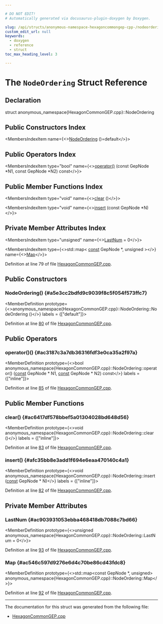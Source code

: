 ```yaml
---

# DO NOT EDIT!
# Automatically generated via docusaurus-plugin-doxygen by Doxygen.

slug: /api/structs/anonymous-namespace-hexagoncommongep-cpp-/nodeordering
custom_edit_url: null
keywords:
  - doxygen
  - reference
  - struct
toc_max_heading_level: 3

---
```





# The `NodeOrdering` Struct Reference

<DoxygenPage pluginConfig={pluginConfig}>



## Declaration

<CodeBlock>struct anonymous_namespace{HexagonCommonGEP.cpp}::NodeOrdering</CodeBlock>

## Public Constructors Index

<MembersIndex>

<MembersIndexItem
  name={<><a href="#a5e3cc2bdfd9c9039f8c5f054f573ffc7">NodeOrdering</a> ()=default</>}>
</MembersIndexItem>

</MembersIndex>

## Public Operators Index

<MembersIndex>

<MembersIndexItem
  type="bool"
  name={<><a href="#ac3187c3a7db36316fdf3e0ca35a2f97a">operator()</a> (const GepNode &#42;N1, const GepNode &#42;N2) const</>}>
</MembersIndexItem>

</MembersIndex>

## Public Member Functions Index

<MembersIndex>

<MembersIndexItem
  type="void"
  name={<><a href="#ac6417df578bbef5a01304028bd648d56">clear</a> ()</>}>
</MembersIndexItem>

<MembersIndexItem
  type="void"
  name={<><a href="#afc35bb8e3add1f694e6eaa470140c4a1">insert</a> (const GepNode &#42;N)</>}>
</MembersIndexItem>

</MembersIndex>

## Private Member Attributes Index

<MembersIndex>

<MembersIndexItem
  type="unsigned"
  name={<><a href="#ac903931053ebba468418db7088c7bd66">LastNum</a> = 0</>}>
</MembersIndexItem>

<MembersIndexItem
  type={<>std::map&lt; <a href="/docs/api/files/lib/lib/target/lib/target/aarch64/aarch64promoteconstant-cpp/#a90f8350fecae261c25be85d38b451bff">const</a> GepNode &#42;, unsigned &gt;</>}
  name={<><a href="#ac546c597d9276e6d4c70be86cd43fdc8">Map</a></>}>
</MembersIndexItem>

</MembersIndex>


Definition at line 79 of file <a href="/docs/api/files/lib/lib/target/lib/target/hexagon/hexagoncommongep-cpp">HexagonCommonGEP.cpp</a>.

<SectionDefinition>

## Public Constructors

### NodeOrdering() {#a5e3cc2bdfd9c9039f8c5f054f573ffc7}

<MemberDefinition
  prototype={<>anonymous&#95;namespace&#123;HexagonCommonGEP.cpp&#125;::NodeOrdering::NodeOrdering ()</>}
  labels = {["default"]}>

Definition at line <a href="/docs/api/files/lib/lib/target/lib/target/hexagon/hexagoncommongep-cpp/#l00080">80</a> of file <a href="/docs/api/files/lib/lib/target/lib/target/hexagon/hexagoncommongep-cpp">HexagonCommonGEP.cpp</a>.
</MemberDefinition>

</SectionDefinition>

<SectionDefinition>

## Public Operators

### operator()() {#ac3187c3a7db36316fdf3e0ca35a2f97a}

<MemberDefinition
  prototype={<>bool anonymous&#95;namespace&#123;HexagonCommonGEP.cpp&#125;::NodeOrdering::operator() (<a href="/docs/api/files/lib/lib/target/lib/target/aarch64/aarch64promoteconstant-cpp/#a90f8350fecae261c25be85d38b451bff">const</a> GepNode &#42; N1, <a href="/docs/api/files/lib/lib/target/lib/target/aarch64/aarch64promoteconstant-cpp/#a90f8350fecae261c25be85d38b451bff">const</a> GepNode &#42; N2) const</>}
  labels = {["inline"]}>

Definition at line <a href="/docs/api/files/lib/lib/target/lib/target/hexagon/hexagoncommongep-cpp/#l00085">85</a> of file <a href="/docs/api/files/lib/lib/target/lib/target/hexagon/hexagoncommongep-cpp">HexagonCommonGEP.cpp</a>.
</MemberDefinition>

</SectionDefinition>

<SectionDefinition>

## Public Member Functions

### clear() {#ac6417df578bbef5a01304028bd648d56}

<MemberDefinition
  prototype={<>void anonymous&#95;namespace&#123;HexagonCommonGEP.cpp&#125;::NodeOrdering::clear ()</>}
  labels = {["inline"]}>

Definition at line <a href="/docs/api/files/lib/lib/target/lib/target/hexagon/hexagoncommongep-cpp/#l00083">83</a> of file <a href="/docs/api/files/lib/lib/target/lib/target/hexagon/hexagoncommongep-cpp">HexagonCommonGEP.cpp</a>.
</MemberDefinition>

### insert() {#afc35bb8e3add1f694e6eaa470140c4a1}

<MemberDefinition
  prototype={<>void anonymous&#95;namespace&#123;HexagonCommonGEP.cpp&#125;::NodeOrdering::insert (<a href="/docs/api/files/lib/lib/target/lib/target/aarch64/aarch64promoteconstant-cpp/#a90f8350fecae261c25be85d38b451bff">const</a> GepNode &#42; N)</>}
  labels = {["inline"]}>

Definition at line <a href="/docs/api/files/lib/lib/target/lib/target/hexagon/hexagoncommongep-cpp/#l00082">82</a> of file <a href="/docs/api/files/lib/lib/target/lib/target/hexagon/hexagoncommongep-cpp">HexagonCommonGEP.cpp</a>.
</MemberDefinition>

</SectionDefinition>

<SectionDefinition>

## Private Member Attributes

### LastNum {#ac903931053ebba468418db7088c7bd66}

<MemberDefinition
  prototype={<>unsigned anonymous&#95;namespace&#123;HexagonCommonGEP.cpp&#125;::NodeOrdering::LastNum = 0</>}>

Definition at line <a href="/docs/api/files/lib/lib/target/lib/target/hexagon/hexagoncommongep-cpp/#l00093">93</a> of file <a href="/docs/api/files/lib/lib/target/lib/target/hexagon/hexagoncommongep-cpp">HexagonCommonGEP.cpp</a>.
</MemberDefinition>

### Map {#ac546c597d9276e6d4c70be86cd43fdc8}

<MemberDefinition
  prototype={<>std::map&lt;const GepNode &#42;, unsigned&gt; anonymous&#95;namespace&#123;HexagonCommonGEP.cpp&#125;::NodeOrdering::Map</>}>

Definition at line <a href="/docs/api/files/lib/lib/target/lib/target/hexagon/hexagoncommongep-cpp/#l00092">92</a> of file <a href="/docs/api/files/lib/lib/target/lib/target/hexagon/hexagoncommongep-cpp">HexagonCommonGEP.cpp</a>.
</MemberDefinition>

</SectionDefinition>

<hr/>

The documentation for this struct was generated from the following file:

<ul>
<li><a href="/docs/api/files/lib/lib/target/lib/target/hexagon/hexagoncommongep-cpp">HexagonCommonGEP.cpp</a></li>
</ul>

</DoxygenPage>
